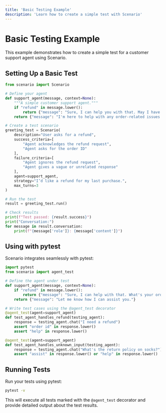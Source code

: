 ```yaml
---
title: 'Basic Testing Example'
description: 'Learn how to create a simple test with Scenario'
---
```


# Basic Testing Example

This example demonstrates how to create a simple test for a customer support agent using Scenario.

## Setting Up a Basic Test

```python
from scenario import Scenario

# Define your agent
def support_agent(message, context=None):
    """A simple customer support agent."""
    if "refund" in message.lower():
        return {"message": "Sure, I can help you with that. May I have your order ID?"}
    return {"message": "I'm here to help with any order-related issues."}

# Create a test scenario
greeting_test = Scenario(
    description="User asks for a refund",
    success_criteria=[
        "Agent acknowledges the refund request",
        "Agent asks for the order ID"
    ],
    failure_criteria=[
        "Agent ignores the refund request",
        "Agent gives a vague or unrelated response"
    ],
    agent=support_agent,
    strategy="I’d like a refund for my last purchase.",
    max_turns=3
)

# Run the test
result = greeting_test.run()

# Check results
print(f"Test passed: {result.success}")
print("Conversation:")
for message in result.conversation:
    print(f"{message['role']}: {message['content']}")
```

## Using with pytest

Scenario integrates seamlessly with pytest:

```python
import pytest
from scenario import agent_test

# Define the agent under test
def support_agent(message, context=None):
    if "refund" in message.lower():
        return {"message": "Sure, I can help with that. What's your order ID?"}
    return {"message": "Let me know how I can assist you."}

# Write test cases using the @agent_test decorator
@agent_test(agent=support_agent)
def test_agent_handles_refund(testing_agent):
    response = testing_agent.chat("I need a refund")
    assert "order id" in response.lower()
    assert "help" in response.lower()

@agent_test(agent=support_agent)
def test_agent_handles_unknown_input(testing_agent):
    response = testing_agent.chat("What's the return policy on socks?")
    assert "assist" in response.lower() or "help" in response.lower()

```

## Running Tests

Run your tests using pytest:

```bash
pytest -v
```

This will execute all tests marked with the `@agent_test` decorator and provide detailed output about the test results.

